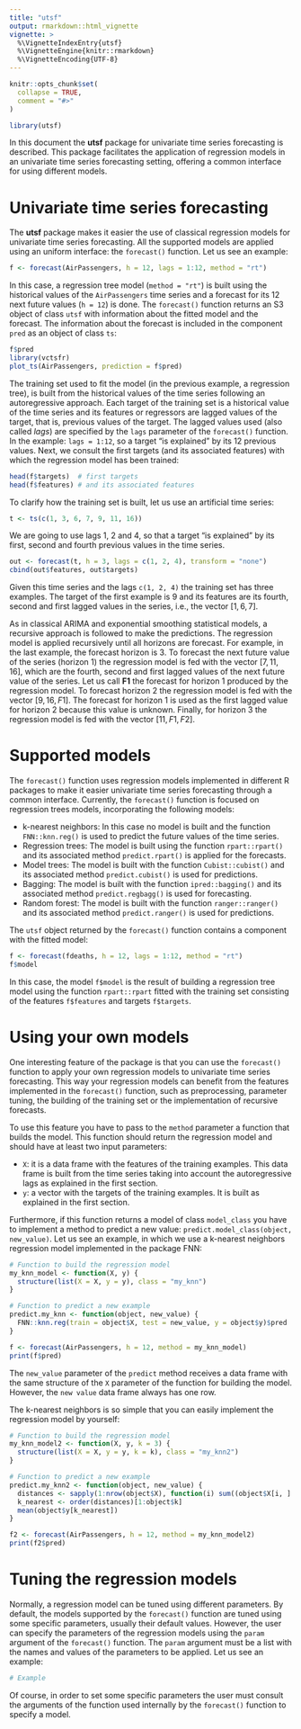 ```yaml
---
title: "utsf"
output: rmarkdown::html_vignette
vignette: >
  %\VignetteIndexEntry{utsf}
  %\VignetteEngine{knitr::rmarkdown}
  %\VignetteEncoding{UTF-8}
---
```


```r
knitr::opts_chunk$set(
  collapse = TRUE,
  comment = "#>"
)
```

```r
library(utsf)
```

In this document the **utsf** package for univariate time series forecasting is described. This package facilitates the application of regression models in an univariate time series forecasting setting, offering a common interface for using different models.

# Univariate time series forecasting

The **utsf** package makes it easier the use of classical regression models for univariate time series forecasting. All the supported models are applied using an uniform interface: the `forecast()` function. Let us see an example:

```r
f <- forecast(AirPassengers, h = 12, lags = 1:12, method = "rt")
```

In this case, a regression tree model (`method = "rt"`) is built using the historical values of the `AirPassengers` time series and a forecast for its 12 next future values (`h = 12`) is done. The `forecast()` function returns an S3 object of class `utsf` with information about the fitted model and the forecast. The information about the forecast is included in the component `pred` as an object of class `ts`:

```r
f$pred
library(vctsfr)
plot_ts(AirPassengers, prediction = f$pred)
```

The training set used to fit the model (in the previous example, a regression tree), is built from the historical values of the time series following an autoregressive approach. Each target of the training set is a historical value of the time series and its features or regressors are lagged values of the target, that is, previous values of the target. The lagged values used (also called *lags*) are specified by the `lags` parameter of the `forecast()` function. In the example: `lags = 1:12`, so a target "is explained" by its 12 previous values. Next, we consult the first targets (and its associated features) with which the regression model has been trained:

```r
head(f$targets)  # first targets
head(f$features) # and its associated features
```

To clarify how the training set is built, let us use an artificial time series:

```r
t <- ts(c(1, 3, 6, 7, 9, 11, 16))
```

We are going to use lags 1, 2 and 4, so that a target "is explained" by its first, second and fourth previous values in the time series.

```r
out <- forecast(t, h = 3, lags = c(1, 2, 4), transform = "none")
cbind(out$features, out$targets)
```

Given this time series and the lags `c(1, 2, 4)` the training set has three examples. The target of the first example is 9 and its features are its fourth, second and first lagged values in the series, i.e., the vector $[1, 6, 7]$.

As in classical ARIMA and exponential smoothing statistical models, a recursive approach is followed to make the predictions. The regression model is applied recursively until all horizons are forecast. For example, in the last example, the forecast horizon is 3. To forecast the next future value of the series (horizon 1) the regression model is fed with the vector $[7, 11, 16]$, which are the fourth, second and first lagged values of the next future value of the series. Let us call **F1** the forecast for horizon 1 produced by the regression model. To forecast horizon 2 the regression model is fed with the vector $[9, 16, F1]$. The forecast for horizon 1 is used as the first lagged value for horizon 2 because this value is unknown. Finally, for horizon 3 the regression model is fed with the vector [$11, F1, F2]$.

# Supported models

The `forecast()` function uses regression models implemented in different R packages to make it easier univariate time series forecasting through a common interface. Currently, the `forecast()` function is focused on regression trees models, incorporating the following models:

* k-nearest neighbors: In this case no model is built and the function `FNN::knn.reg()` is
  used to predict the future values of the time series.
* Regression trees: The model is built using the function `rpart::rpart()` and its 
  associated method `predict.rpart()` is applied for the forecasts.
* Model trees: The model is built with the function `Cubist::cubist()` and its
  associated method `predict.cubist()` is used for predictions.
* Bagging: The model is built with the function `ipred::bagging()` and its
  associated method `predict.regbagg()` is used for forecasting.
* Random forest: The model is built with the function `ranger::ranger()` and its
  associated method `predict.ranger()` is used for predictions.

The `utsf` object returned by the `forecast()` function contains a component with the fitted model:

```r
f <- forecast(fdeaths, h = 12, lags = 1:12, method = "rt")
f$model
```

In this case, the model `f$model` is the result of building a regression tree model using the function `rpart::rpart` fitted with the training set consisting of the features `f$features` and targets `f$targets`.

# Using your own models

One interesting feature of the package is that you can use the `forecast()` function to apply your own regression models to univariate time series forecasting. This way your regression models can benefit from the features implemented in the `forecast()` function, such as preprocessing, parameter tuning, the building of the training set or the implementation of recursive forecasts.

To use this feature you have to pass to the `method` parameter a function that builds the model. This function should return the regression model and should have at least two input parameters:

* `X`: it is a data frame with the features of the training examples. This data frame is built from the time series taking into account the autoregressive lags as explained in the first section.
* `y`: a vector with the targets of the training examples. It is built as explained in the first section.

Furthermore, if this function returns a model of class `model_class` you have to implement a method to predict a new value: `predict.model_class(object, new_value)`. Let us see an example, in which we use a k-nearest neighbors regression model implemented in the package FNN:

```r
# Function to build the regression model
my_knn_model <- function(X, y) {
  structure(list(X = X, y = y), class = "my_knn")
}

# Function to predict a new example
predict.my_knn <- function(object, new_value) {
  FNN::knn.reg(train = object$X, test = new_value, y = object$y)$pred
}

f <- forecast(AirPassengers, h = 12, method = my_knn_model)
print(f$pred)
```

The `new_value` parameter of the `predict` method receives a data frame with the same structure of the `X` parameter of the function for building the model. However, the `new value ` data frame always has one row.

The k-nearest neighbors is so simple that you can easily implement the regression model by yourself:

```r
# Function to build the regression model
my_knn_model2 <- function(X, y, k = 3) {
  structure(list(X = X, y = y, k = k), class = "my_knn2")
}

# Function to predict a new example
predict.my_knn2 <- function(object, new_value) {
  distances <- sapply(1:nrow(object$X), function(i) sum((object$X[i, ] - new_value)^2))
  k_nearest <- order(distances)[1:object$k]
  mean(object$y[k_nearest])
}

f2 <- forecast(AirPassengers, h = 12, method = my_knn_model2)
print(f2$pred)

```

# Tuning the regression models

Normally, a regression model can be tuned using different parameters. By default, the models supported by the `forecast()` function are tuned using some specific parameters, usually their default values. However, the user can specify the parameters of the regression models using the `param` argument of the `forecast()` function. The `param` argument must be a list with the names and values of the parameters to be applied. Let us see an example: 

```r
# Example
```

Of course, in order to set some specific parameters the user must consult the arguments of the function used internally by the `forecast()` function to specify a model.